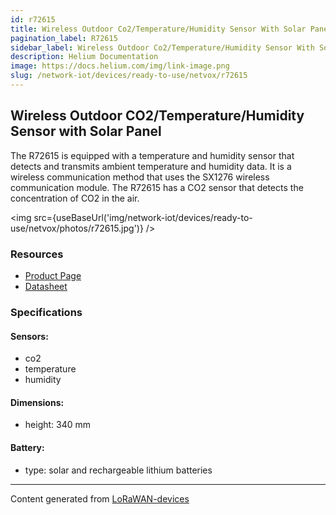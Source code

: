 ```yaml
---
id: r72615
title: Wireless Outdoor Co2/Temperature/Humidity Sensor With Solar Panel
pagination_label: R72615
sidebar_label: Wireless Outdoor Co2/Temperature/Humidity Sensor With Solar Panel
description: Helium Documentation
image: https://docs.helium.com/img/link-image.png
slug: /network-iot/devices/ready-to-use/netvox/r72615
---
```



## Wireless Outdoor CO2/Temperature/Humidity Sensor with Solar Panel

The R72615 is equipped with a temperature and humidity sensor that detects and transmits ambient
temperature and humidity data. It is a wireless communication method that uses the SX1276 wireless
communication module. The R72615 has a CO2 sensor that detects the concentration of CO2 in the air.

<img src={useBaseUrl('img/network-iot/devices/ready-to-use/netvox/photos/r72615.jpg')} />

### Resources

- [Product Page](http://www.netvox.com.tw/product.asp?pro=R72615)
- [Datasheet](http://www.netvox.com.tw/um/R72615/R72615datasheet.pdf)

### Specifications

#### Sensors:

- co2
- temperature
- humidity

#### Dimensions:

- height: 340 mm

#### Battery:

- type: solar and rechargeable lithium batteries

---

Content generated from [LoRaWAN-devices](https://github.com/TheThingsNetwork/lorawan-devices)
